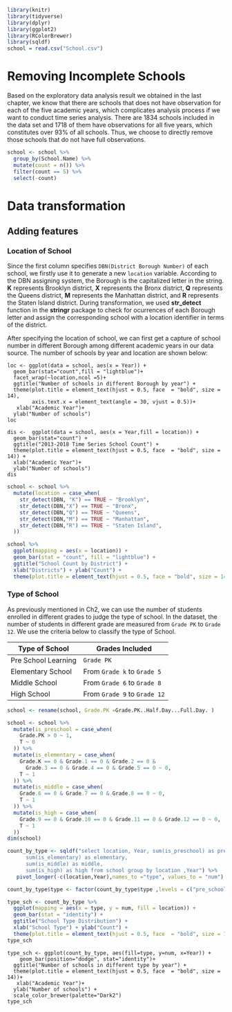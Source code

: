 ```r
library(knitr)
library(tidyverse)
library(dplyr)
library(ggplot2)
library(RColorBrewer)
library(sqldf)
school = read.csv("School.csv")
```
# Removing Incomplete Schools
Based on the exploratory data analysis result we obtained in the last chapter, we know that there are schools that does not have observation for each of the five academic years, which complicates analysis process if we want to conduct time series analysis. There are 1834 schools included in the data set and 1718 of them have observations for all five years, which constitutes over 93% of all schools. Thus, we choose to directly remove those schools that do not have full observations.
```r
school <- school %>%
  group_by(School.Name) %>%
  mutate(count = n()) %>%
  filter(count == 5) %>%
  select(-count)
```

# Data transformation
## Adding features

### Location of School
Since the first column specifies `DBN(District Borough Number)` of each school, we firstly use it to generate a new `location` variable. According to the DBN assigning system, the Borough is the capitalized letter in the string. **K** represents Brooklyn district, **X** represents the Bronx district, **Q** represents the Queens district, **M** represents the Manhattan district, and **R** represents the Staten Island district. During transformation, we used **str_detect** function in the **stringr** package to check for ocurrences of each Borough letter and assign the corresponding school with a location identifier in terms of the district.

After specifying the location of school, we can first get a capture of school number in different Borough among different academic years in our data source. The number of schools by year and location are shown below:

```{}
loc <- ggplot(data = school, aes(x = Year)) + 
  geom_bar(stat="count",fill = "lightblue")+
  facet_wrap(~location,ncol =5)+
  ggtitle("Number of schools in different Borough by year") + 
  theme(plot.title = element_text(hjust = 0.5, face  = "bold", size = 14), 
        axis.text.x = element_text(angle = 30, vjust = 0.5))+
   xlab("Academic Year")+
  ylab("Number of schools")
loc

dis <-  ggplot(data = school, aes(x = Year,fill = location)) + 
  geom_bar(stat="count") +
  ggtitle("2013-2018 Time Series School Count") +
  theme(plot.title = element_text(hjust = 0.5, face  = "bold", size = 14)) + 
  xlab("Academic Year")+
  ylab("Number of schools") 
dis
```

```r
school <- school %>% 
  mutate(location = case_when(
    str_detect(DBN, "K") == TRUE ~ "Brooklyn",
    str_detect(DBN,"X") == TRUE ~ "Bronx",
    str_detect(DBN,"Q") == TRUE ~ "Queens",
    str_detect(DBN,"M") == TRUE ~ "Manhattan",
    str_detect(DBN,"R") == TRUE ~ "Staten Island",
  ))

school %>%
  ggplot(mapping = aes(x = location)) +
  geom_bar(stat = "count", fill = "lightblue") +
  ggtitle("School Count by District") +
  xlab("Districts") + ylab("Count") +
  theme(plot.title = element_text(hjust = 0.5, face = "bold", size = 14))
```

### Type of School
As previously mentioned in Ch2, we can use the number of students enrolled in different grades to judge the type of school. In the dataset, the number of students in different grade are measured from `Grade PK` to `Grade 12`. We use the criteria below to classify the type of School.

| Type of School      | Grades Included              |
| ------------------- | ---------------------------- |
| Pre School Learning | `Grade PK`                   |
| Elementary School   | From `Grade k` to `Grade 5`  |
| Middle School       | From `Grade 6` to `Grade 8`  |
| High School         | From `Grade 9` to `Grade 12` |

```r
school <- rename(school, Grade.PK =Grade.PK..Half.Day...Full.Day. )
```

```r
school <- school %>% 
  mutate(is_preschool = case_when(
    Grade.PK > 0 ~ 1,
    T ~ 0
  )) %>% 
  mutate(is_elementary = case_when(
    Grade.K == 0 & Grade.1 == 0 & Grade.2 == 0 &
      Grade.3 == 0 & Grade.4 == 0 & Grade.5 == 0 ~ 0,
    T ~ 1
  )) %>% 
  mutate(is_middle = case_when(
    Grade.6 == 0 & Grade.7 == 0 & Grade.8 == 0 ~ 0,
    T ~ 1
  )) %>% 
  mutate(is_high = case_when(
    Grade.9 == 0 & Grade.10 == 0 & Grade.11 == 0 & Grade.12 == 0 ~ 0,
    T ~ 1
  ))
dim(school)
```

```r
count_by_type <- sqldf("select location, Year, sum(is_preschool) as pre_school,
      sum(is_elementary) as elementary,
      sum(is_middle) as middle,
      sum(is_high) as high from school group by location ,Year") %>% 
   pivot_longer(-c(location,Year),names_to ="type", values_to = "num")

count_by_type$type <- factor(count_by_type$type ,levels = c("pre_school", "elementary", "middle", "high"))

type_sch <- count_by_type %>%
  ggplot(mapping = aes(x = type, y = num, fill = location)) +
  geom_bar(stat = "identity") +
  ggtitle("School Type Distribution") +
  xlab("School Type") + ylab("Count") +
  theme(plot.title = element_text(hjust = 0.5, face  = "bold", size = 14))
type_sch
```

```{}
type_sch <- ggplot(count_by_type, aes(fill=type, y=num, x=Year)) + 
    geom_bar(position="dodge", stat="identity")+
  ggtitle("Number of schools in different type by year") + 
  theme(plot.title = element_text(hjust = 0.5, face  = "bold", size = 14))+
   xlab("Academic Year")+
  ylab("Number of schools") +
  scale_color_brewer(palette="Dark2")
type_sch
```

